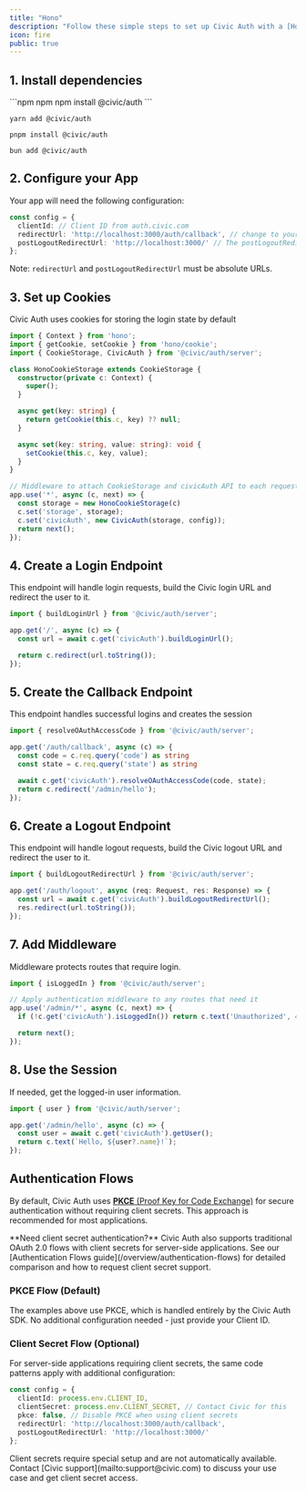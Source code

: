 ```yaml
---
title: "Hono"
description: "Follow these simple steps to set up Civic Auth with a [Hono](https://hono.dev/) backend (a working example is available in our [github examples repo](https://github.com/civicteam/civic-auth-examples/tree/main/packages/civic-auth/server/hono))."
icon: fire
public: true
---
```


## 1. Install dependencies

<CodeGroup>
  ```npm npm
  npm install @civic/auth
  ```

  ```yarn yarn
  yarn add @civic/auth
  ```

  ```pnpm pnpm
  pnpm install @civic/auth
  ```

  ```bun bun
  bun add @civic/auth
  ```
</CodeGroup>

## 2. Configure your App

Your app will need the following configuration:

```ts
const config = {
  clientId: // Client ID from auth.civic.com
  redirectUrl: 'http://localhost:3000/auth/callback', // change to your domain when deploying
  postLogoutRedirectUrl: 'http://localhost:3000/' // The postLogoutRedirectUrl is the URL where the user will be redirected after successfully logging out from Civic's auth server.
};
```

Note: `redirectUrl` and `postLogoutRedirectUrl` must be absolute URLs.

## 3. Set up Cookies

Civic Auth uses cookies for storing the login state by default

```ts
import { Context } from 'hono';
import { getCookie, setCookie } from 'hono/cookie';
import { CookieStorage, CivicAuth } from '@civic/auth/server';

class HonoCookieStorage extends CookieStorage {
  constructor(private c: Context) {
    super();
  }

  async get(key: string) {
    return getCookie(this.c, key) ?? null;
  }

  async set(key: string, value: string): void {
    setCookie(this.c, key, value);
  }
}

// Middleware to attach CookieStorage and civicAuth API to each request
app.use('*', async (c, next) => {
  const storage = new HonoCookieStorage(c)
  c.set('storage', storage);
  c.set('civicAuth', new CivicAuth(storage, config));
  return next();
});
```

## 4. Create a Login Endpoint

This endpoint will handle login requests, build the Civic login URL and redirect the user to it.

```ts
import { buildLoginUrl } from '@civic/auth/server';

app.get('/', async (c) => {
  const url = await c.get('civicAuth').buildLoginUrl();

  return c.redirect(url.toString());
});
```

## 5. Create the Callback Endpoint

This endpoint handles successful logins and creates the session

```ts
import { resolveOAuthAccessCode } from '@civic/auth/server';

app.get('/auth/callback', async (c) => {
  const code = c.req.query('code') as string
  const state = c.req.query('state') as string

  await c.get('civicAuth').resolveOAuthAccessCode(code, state);
  return c.redirect('/admin/hello');
});
```

## 6. Create a Logout Endpoint

This endpoint will handle logout requests, build the Civic logout URL and redirect the user to it.

```ts
import { buildLogoutRedirectUrl } from '@civic/auth/server';

app.get('/auth/logout', async (req: Request, res: Response) => {
  const url = await c.get('civicAuth').buildLogoutRedirectUrl();
  res.redirect(url.toString());
});
```

## 7. Add Middleware

Middleware protects routes that require login.

```ts
import { isLoggedIn } from '@civic/auth/server';

// Apply authentication middleware to any routes that need it
app.use('/admin/*', async (c, next) => {
  if (!c.get('civicAuth').isLoggedIn()) return c.text('Unauthorized', 401);

  return next();
});
```

## 8. Use the Session

If needed, get the logged-in user information.

```ts
import { user } from '@civic/auth/server';

app.get('/admin/hello', async (c) => {
  const user = await c.get('civicAuth').getUser();
  return c.text(`Hello, ${user?.name}!`);
});
```

## Authentication Flows

By default, Civic Auth uses [**PKCE** (Proof Key for Code Exchange)](https://oauth.net/2/pkce/) for secure authentication without requiring client secrets. This approach is recommended for most applications.

<Info>
**Need client secret authentication?** Civic Auth also supports traditional OAuth 2.0 flows with client secrets for server-side applications. See our [Authentication Flows guide](/overview/authentication-flows) for detailed comparison and how to request client secret support.
</Info>

### PKCE Flow (Default)
The examples above use PKCE, which is handled entirely by the Civic Auth SDK. No additional configuration needed - just provide your Client ID.

### Client Secret Flow (Optional)
For server-side applications requiring client secrets, the same code patterns apply with additional configuration:

```typescript
const config = {
  clientId: process.env.CLIENT_ID,
  clientSecret: process.env.CLIENT_SECRET, // Contact Civic for this
  pkce: false, // Disable PKCE when using client secrets
  redirectUrl: 'http://localhost:3000/auth/callback',
  postLogoutRedirectUrl: 'http://localhost:3000/'
};
```

<Warning>
Client secrets require special setup and are not automatically available. Contact [Civic support](mailto:support@civic.com) to discuss your use case and get client secret access.
</Warning>
